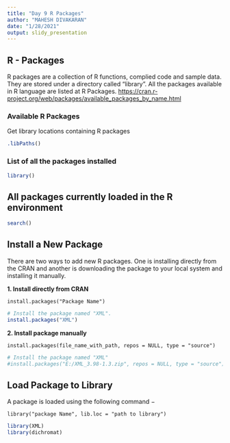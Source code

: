 ```yaml
---
title: "Day 9 R Packages"
author: "MAHESH DIVAKARAN"
date: "1/28/2021"
output: slidy_presentation
---
```


## R - Packages

R packages are a collection of R functions, complied code and sample data. They are stored under a directory called "library". All the packages available in R language are listed at R Packages. <https://cran.r-project.org/web/packages/available_packages_by_name.html>

### Available R Packages

Get library locations containing R packages

```r
.libPaths()
```
### List of all the packages installed

```r
library()

```


## All packages currently loaded in the R environment

```r
search()
```


## Install a New Package

There are two ways to add new R packages. One is installing directly from the CRAN and another is downloading the package to your local system and installing it manually. \ 

**1. Install directly from CRAN** \ 

`install.packages("Package Name")`

```r
# Install the package named "XML".
install.packages("XML")

```

**2. Install package manually** \

`install.packages(file_name_with_path, repos = NULL, type = "source")`

```r
# Install the package named "XML"
#install.packages("E:/XML_3.98-1.3.zip", repos = NULL, type = "source")
```

## Load Package to Library

A package is loaded using the following command −

`library("package Name", lib.loc = "path to library")`

```r
library(XML)
library(dichromat)

```








